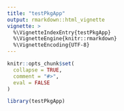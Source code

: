 ```yaml
---
title: "testPkgApp"
output: rmarkdown::html_vignette
vignette: >
  %\VignetteIndexEntry{testPkgApp}
  %\VignetteEngine{knitr::rmarkdown}
  %\VignetteEncoding{UTF-8}
---
```


```r
knitr::opts_chunk$set(
  collapse = TRUE,
  comment = "#>",
  eval = FALSE
)
```

```r
library(testPkgApp)
```
